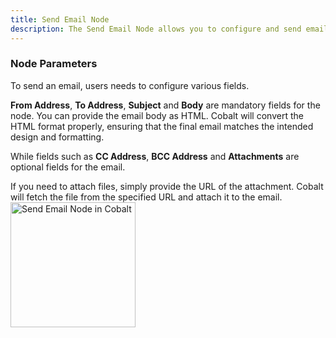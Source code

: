 ```yaml
---
title: Send Email Node
description: The Send Email Node allows you to configure and send emails directly through a workflow in Cobalt. 
---
```


### Node Parameters

To send an email, users needs to configure various fields. 

**From Address**, **To Address**, **Subject** and **Body** are mandatory fields for the node.
<Tip>
You can provide the email body as HTML. Cobalt will convert the HTML format properly, ensuring that the final email matches the intended design and formatting.
</Tip>

While fields such as **CC Address**, **BCC Address** and **Attachments** are optional fields for the email.

<Info>
If you need to attach files, simply provide the URL of the attachment. Cobalt will fetch the file from the specified URL and attach it to the email.
</Info>

<img height="200" src="/images/Guides/Workflow/email-node.png" alt="Send Email Node in Cobalt"/>